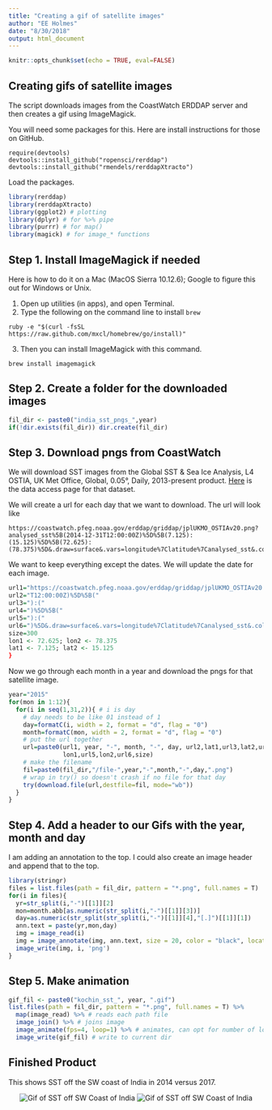 ```yaml
---
title: "Creating a gif of satellite images"
author: "EE Holmes"
date: "8/30/2018"
output: html_document
---
```


```r
knitr::opts_chunk$set(echo = TRUE, eval=FALSE)
```

## Creating gifs of satellite images

The script downloads images from the CoastWatch ERDDAP server and then creates a gif using ImageMagick.

You will need some packages for this.  Here are install instructions for those on GitHub.
```
require(devtools)
devtools::install_github("ropensci/rerddap")
devtools::install_github("rmendels/rerddapXtracto") 
```


Load the packages.  
```r
library(rerddap)
library(rerddapXtracto)
library(ggplot2) # plotting
library(dplyr) # for %>% pipe
library(purrr) # for map()
library(magick) # for image_* functions
```

## Step 1. Install ImageMagick if needed

Here is how to do it on a Mac (MacOS Sierra 10.12.6); Google to figure this out for Windows or Unix.

1. Open up utilities (in apps), and open Terminal.  
2. Type the following on the command line to install `brew`
```
ruby -e "$(curl -fsSL https://raw.github.com/mxcl/homebrew/go/install)"
```
3. Then you can install ImageMagick with this command.
```
brew install imagemagick
```

## Step 2. Create a folder for the downloaded images

```r
fil_dir <- paste0("india_sst_pngs_",year)
if(!dir.exists(fil_dir)) dir.create(fil_dir)
```

## Step 3. Download pngs from CoastWatch

We will download SST images from the Global SST & Sea Ice Analysis, L4 OSTIA, UK Met Office, Global, 0.05°, Daily, 
2013-present product.  [Here](https://coastwatch.pfeg.noaa.gov/erddap/griddap/jplUKMO_OSTIAv20.html) is the data access page for that dataset.

We will create a url for each day that we want to download.  The url will look like

```
https://coastwatch.pfeg.noaa.gov/erddap/griddap/jplUKMO_OSTIAv20.png?analysed_sst%5B(2014-12-31T12:00:00Z)%5D%5B(7.125):(15.125)%5D%5B(72.625):(78.375)%5D&.draw=surface&.vars=longitude%7Clatitude%7Canalysed_sst&.colorBar=%7C%7C%7C24%7C34%7C&.bgColor=0xffccccff&.trim=0&.size=300
```

We want to keep everything except the dates.  We will update the date for each image.

```r
url1="https://coastwatch.pfeg.noaa.gov/erddap/griddap/jplUKMO_OSTIAv20.png?analysed_sst%5B("
url2="T12:00:00Z)%5D%5B("
url3="):("
url4=")%5D%5B("
url5="):("
url6=")%5D&.draw=surface&.vars=longitude%7Clatitude%7Canalysed_sst&.colorBar=%7C%7C%7C24%7C34%7C&.bgColor=0xffccccff&.trim=0&.size="
size=300
lon1 <- 72.625; lon2 <- 78.375
lat1 <- 7.125; lat2 <- 15.125
}
```

Now we go through each month in a year and download the pngs for that satellite image.

```r
year="2015"
for(mon in 1:12){
  for(i in seq(1,31,2)){ # i is day
    # day needs to be like 01 instead of 1
    day=formatC(i, width = 2, format = "d", flag = "0")
    month=formatC(mon, width = 2, format = "d", flag = "0")
    # put the url together
    url=paste0(url1, year, "-", month, "-", day, url2,lat1,url3,lat2,url4,
               lon1,url5,lon2,url6,size)
    # make the filename
    fil=paste0(fil_dir,"/file-",year,"-",month,"-",day,".png")
    # wrap in try() so doesn't crash if no file for that day
    try(download.file(url,destfile=fil, mode="wb"))
  }
}
```

## Step 4. Add a header to our Gifs with the year, month and day

I am adding an annotation to the top.  I could also create an image header and append that to the top.

```r
library(stringr)
files = list.files(path = fil_dir, pattern = "*.png", full.names = T)
for(i in files){
  yr=str_split(i,"-")[[1]][2]
  mon=month.abb[as.numeric(str_split(i,"-")[[1]][3])]
  day=as.numeric(str_split(str_split(i,"-")[[1]][4],"[.]")[[1]][1])
  ann.text = paste(yr,mon,day)
  img = image_read(i)
  img = image_annotate(img, ann.text, size = 20, color = "black", location = "+130+0")
  image_write(img, i, 'png')  
}
```
  
## Step 5. Make animation

```r
gif_fil <- paste0("kochin_sst_", year, ".gif")
list.files(path = fil_dir, pattern = "*.png", full.names = T) %>% 
  map(image_read) %>% # reads each path file
  image_join() %>% # joins image
  image_animate(fps=4, loop=1) %>% # animates, can opt for number of loops
  image_write(gif_fil) # write to current dir
```

## Finished Product

This shows SST off the SW coast of India in 2014 versus 2017.

<div style="text-align:center" markdown="1">

![Gif of SST off SW Coast of India](kochin_sst_2014.gif) ![Gif of SST off SW Coast of India](kochin_sst_2017.gif)

</div>



